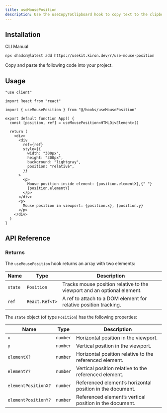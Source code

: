 ```yaml
---
title: useMousePosition
description: Use the useCopyToClipboard hook to copy text to the clipboard and track whether the copy action was successful, with an optional delay to reset the copied state.
---
```


<ComponentPreview name="use-mouse-position-demo" />

## Installation

<Tabs defaultValue="cli">

<TabsList>
  <TabsTrigger value="cli">CLI</TabsTrigger>
  <TabsTrigger value="manual">Manual</TabsTrigger>
</TabsList>

<TabsContent value="cli">

```bash
npx shadcn@latest add https://usekit.kiron.dev/r/use-mouse-position
```

</TabsContent>

<TabsContent value="manual">

<Steps>

<Step>Copy and paste the following code into your project.</Step>

<ComponentSource name="use-mouse-position" />

</Steps>

</TabsContent>

</Tabs>

## Usage

```tsx {5, 8, 13, 22-23, 27}
"use client"

import React from "react"

import { useMousePosition } from "@/hooks/useMousePosition"

export default function App() {
  const [position, ref] = useMousePosition<HTMLDivElement>()

  return (
    <div>
      <div
        ref={ref}
        style={{
          width: "300px",
          height: "300px",
          background: "lightgray",
          position: "relative",
        }}
      >
        <p>
          Mouse position inside element: {position.elementX},{" "}
          {position.elementY}
        </p>
      </div>
      <p>
        Mouse position in viewport: {position.x}, {position.y}
      </p>
    </div>
  )
}
```

## API Reference

### Returns

The `useMousePosition` hook returns an array with two elements:

| Name    | Type           | Description                                                             |
| ------- | -------------- | ----------------------------------------------------------------------- |
| `state` | `Position`     | Tracks mouse position relative to the viewport and an optional element. |
| `ref`   | `React.Ref<T>` | A ref to attach to a DOM element for relative position tracking.        |

The `state` object (of type `Position`) has the following properties:

| Name                | Type     | Description                                               |
| ------------------- | -------- | --------------------------------------------------------- |
| `x`                 | `number` | Horizontal position in the viewport.                      |
| `y`                 | `number` | Vertical position in the viewport.                        |
| `elementX?`         | `number` | Horizontal position relative to the referenced element.   |
| `elementY?`         | `number` | Vertical position relative to the referenced element.     |
| `elementPositionX?` | `number` | Referenced element’s horizontal position in the document. |
| `elementPositionY?` | `number` | Referenced element’s vertical position in the document.   |
